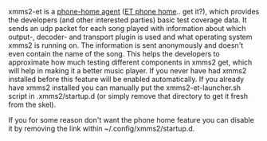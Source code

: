 xmms2-et is a [http://git.xmms.se/?p=xmms2-stable.git;a=blob;f=src/clients/et/xmms2-et.c phone-home agent] ([[wikipedia:E.T. the Extra-Terrestrial |ET phone home]].. get it?), which provides the developers (and other interested parties) basic test coverage data. It sends an udp packet for each song played with information about which output-, decoder- and transport plugin is used and what operating system xmms2 is running on. The information is sent anonymously and doesn't even contain the name of the song. This helps the developers to approximate how much testing different components in xmms2 get, which will help in making it a better music player. If you never have had xmms2 installed before this feature will be enabled automatically. If you already have xmms2 installed you can manually put the xmms2-et-launcher.sh script in .xmms2/startup.d (or simply remove that directory to get it fresh from the skel).

If you for some reason don't want the phone home feature you can disable it by removing the link within ~/.config/xmms2/startup.d.